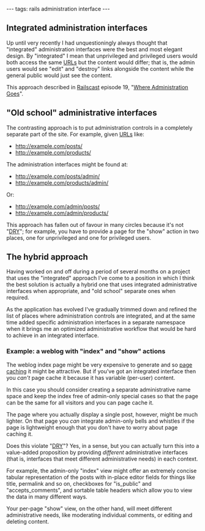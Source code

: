 ---
tags: rails administration interface
---
== Integrated administration interfaces ==

Up until very recently I had unquestioningly always thought that "integrated" administration interfaces were the best and most elegant design. By "integrated" I mean that unprivileged and privileged users would both access the same [[URLs]] but the content would differ; that is, the admin users would see "edit" and "destroy" links alongside the content while the general public would just see the content.

This approach described in [[Railscast]] episode 19, "[http://railscasts.com/episodes/19 Where Administration Goes]".

== "Old school" administrative interfaces ==

The contrasting approach is to put administration controls in a completely separate part of the site. For example, given [[URLs]] like:

* http://example.com/posts/
* http://example.com/products/

The administration interfaces might be found at:

* http://example.com/posts/admin/
* http://example.com/products/admin/

Or:

* http://example.com/admin/posts/
* http://example.com/admin/products/

This approach has fallen out of favour in many circles because it's not "[[DRY]]"; for example, you have to provide a page for the "show" action in two places, one for unprivileged and one for privileged users.

== The hybrid approach ==

Having worked on and off during a period of several months on a project that uses the "integrated" approach I've come to a position in which I think the best solution is actually a hybrid one that uses integrated administrative interfaces when appropriate, and "old school" separate ones when required.

As the application has evolved I've gradually trimmed down and refined the list of places where administration controls are integrated, and at the same time added specific administration interfaces in a separate namespace when it brings me an optimized administrative workflow that would be hard to achieve in an integrated interface.

=== Example: a weblog with "index" and "show" actions ===

The weblog index page might be very expensive to generate and so [[page caching]] it might be attractive. But if you've got an integrated interface then you ''can't'' page cache it because it has variable (per-user) content.

In this case you should consider creating a separate administrative name space and keep the index free of admin-only special cases so that the page can be the same for all visitors and you can page cache it.

The page where you actually display a single post, however, might be much lighter. On that page you ''can'' integrate admin-only bells and whistles if the page is lightweight enough that you don't have to worry about page caching it.

Does this violate "[[DRY]]"? Yes, in a sense, but you can actually turn this into a value-added proposition by providing ''different'' administrative interfaces (that is, interfaces that meet different administrative needs) in each context.

For example, the admin-only "index" view might offer an extremely concise tabular representation of the posts with in-place editor fields for things like title, permalink and so on, checkboxes for "is_public" and "accepts_comments", and sortable table headers which allow you to view the data in many different ways.

Your per-page "show" view, on the other hand, will meet different administrative needs, like moderating individual comments, or editing and deleting content.
